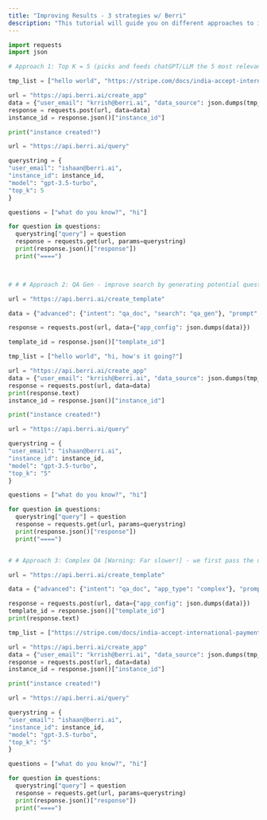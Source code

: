 ```yaml
---
title: "Improving Results - 3 strategies w/ Berri"
description: "This tutorial will guide you on different approaches to improving your instance/app results with BerriAI's APIs."
---
```


```python
import requests
import json

# Approach 1: Top K = 5 (picks and feeds chatGPT/LLM the 5 most relevant chunks of data, when user asks a question)

tmp_list = ["hello world", "https://stripe.com/docs/india-accept-international-payments#TransactionPurposeCode"]

url = "https://api.berri.ai/create_app"
data = {"user_email": "krrish@berri.ai", "data_source": json.dumps(tmp_list)}
response = requests.post(url, data=data)
instance_id = response.json()["instance_id"]

print("instance created!")

url = "https://api.berri.ai/query"

querystring = {
"user_email": "ishaan@berri.ai",
"instance_id": instance_id,
"model": "gpt-3.5-turbo",
"top_k": 5
}

questions = ["what do you know?", "hi"]

for question in questions:
  querystring["query"] = question
  response = requests.get(url, params=querystring)
  print(response.json()["response"])
  print("====")



# # # Approach 2: QA Gen - improve search by generating potential questions for each chunk of data + Top K = 5 (picks and feeds chatGPT/LLM the 5 most relevant chunks of data, when user asks a question)

url = "https://api.berri.ai/create_template"

data = {"advanced": {"intent": "qa_doc", "search": "qa_gen"}, "prompt": "Be legal and ethical"}

response = requests.post(url, data={"app_config": json.dumps(data)})

template_id = response.json()["template_id"]

tmp_list = ["hello world", "hi, how's it going?"]

url = "https://api.berri.ai/create_app"
data = {"user_email": "krrish@berri.ai", "data_source": json.dumps(tmp_list), "template_id":template_id}
response = requests.post(url, data=data)
print(response.text)
instance_id = response.json()["instance_id"]

print("instance created!")

url = "https://api.berri.ai/query"

querystring = {
"user_email": "ishaan@berri.ai",
"instance_id": instance_id,
"model": "gpt-3.5-turbo",
"top_k": "5"
}

questions = ["what do you know?", "hi"]

for question in questions:
  querystring["query"] = question
  response = requests.get(url, params=querystring)
  print(response.json()["response"])
  print("====")


# # Approach 3: Complex QA [Warning: Far slower!] - we first pass the user question to chatGPT/LLM to break it down into more specific sub-questions -> we then query our knowledge base with this information -> the combined chunks of data (answers from all the sub-questions) are then fed into chatGPT/LLM to come up with a final answer

url = "https://api.berri.ai/create_template"

data = {"advanced": {"intent": "qa_doc", "app_type": "complex"}, "prompt": "Be legal and ethical"}

response = requests.post(url, data={"app_config": json.dumps(data)})
template_id = response.json()["template_id"]
print(response.text)

tmp_list = ["https://stripe.com/docs/india-accept-international-payments#TransactionPurposeCode"]

url = "https://api.berri.ai/create_app"
data = {"user_email": "krrish@berri.ai", "data_source": json.dumps(tmp_list), "template_id":template_id}
response = requests.post(url, data=data)
instance_id = response.json()["instance_id"]

print("instance created!")

url = "https://api.berri.ai/query"

querystring = {
"user_email": "ishaan@berri.ai",
"instance_id": instance_id,
"model": "gpt-3.5-turbo",
"top_k": "5"
}

questions = ["what do you know?", "hi"]

for question in questions:
  querystring["query"] = question
  response = requests.get(url, params=querystring)
  print(response.json()["response"])
  print("====")
```
